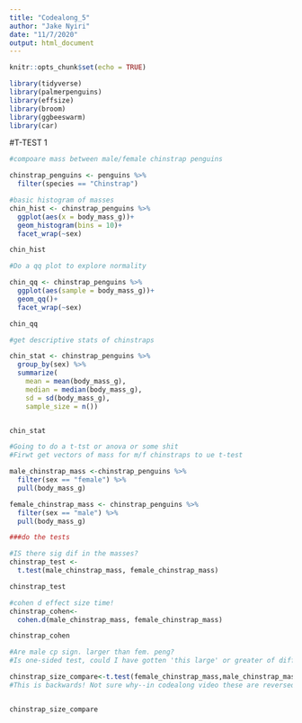 ```yaml
---
title: "Codealong_5"
author: "Jake Nyiri"
date: "11/7/2020"
output: html_document
---
```


```r
knitr::opts_chunk$set(echo = TRUE)
```

```r
library(tidyverse)
library(palmerpenguins)
library(effsize)
library(broom)
library(ggbeeswarm)
library(car)
```
#T-TEST 1

```r
#compoare mass between male/female chinstrap penguins

chinstrap_penguins <- penguins %>% 
  filter(species == "Chinstrap")

#basic histogram of masses
chin_hist <- chinstrap_penguins %>% 
  ggplot(aes(x = body_mass_g))+
  geom_histogram(bins = 10)+
  facet_wrap(~sex)

chin_hist

#Do a qq plot to explore normality

chin_qq <- chinstrap_penguins %>% 
  ggplot(aes(sample = body_mass_g))+
  geom_qq()+
  facet_wrap(~sex)

chin_qq

```
```r
#get descriptive stats of chinstraps

chin_stat <- chinstrap_penguins %>% 
  group_by(sex) %>% 
  summarize(
    mean = mean(body_mass_g),
    median = median(body_mass_g),
    sd = sd(body_mass_g),
    sample_size = n())


chin_stat

```

```r
#Going to do a t-tst or anova or some shit
#Firwt get vectors of mass for m/f chinstraps to ue t-test

male_chinstrap_mass <-chinstrap_penguins %>% 
  filter(sex == "female") %>% 
  pull(body_mass_g)

female_chinstrap_mass <- chinstrap_penguins %>%
  filter(sex == "male") %>% 
  pull(body_mass_g)

###do the tests

#IS there sig dif in the masses?
chinstrap_test <- 
  t.test(male_chinstrap_mass, female_chinstrap_mass)

chinstrap_test

#cohen d effect size time!
chinstrap_cohen<-
  cohen.d(male_chinstrap_mass, female_chinstrap_mass)

chinstrap_cohen

#Are male cp sign. larger than fem. peng?
#Is one-sided test, could I have gotten 'this large' or greater of difference by random sample (Not 'this distance away')

chinstrap_size_compare<-t.test(female_chinstrap_mass,male_chinstrap_mass, alternative = "greater") #must line up with order of arguments (is male greater than female)
#This is backwards! Not sure why--in codealong video these are reversed and it works! WHy is my test running backwards?


chinstrap_size_compare

```

